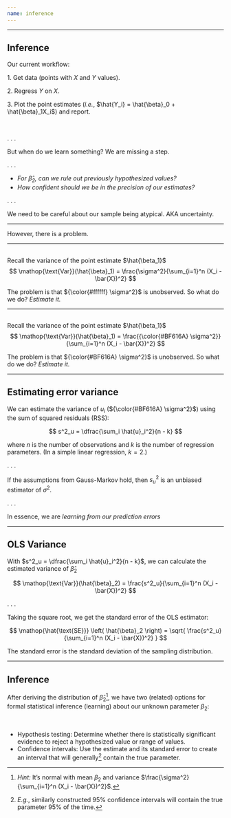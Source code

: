 ```yaml
---
name: inference
---
```


---

## Inference

Our current workflow:

[1.]{.note} Get data (points with $X$ and $Y$ values).

[2.]{.note} Regress $Y$ on $X$.

[3.]{.note} Plot the [point estimates]{.note} (*i.e.*, $\hat{Y_i} = \hat{\beta}_0 + \hat{\beta}_1X_i$) and report.

<br>

. . .

But when do we [learn something?]{.note} [We are missing a step.]{.fragment}

. . .

- _For $\hat{\beta}_2$, can we rule out previously hypothesized values?_
- _How confident should we be in the precision of our estimates?_

. . .

We need to be careful about our sample being atypical. [AKA uncertainty.]{.fragment .note}

---

::: {.vertical-center}
However, there is a [problem]{.hi-red}.
:::

---

## {data-visibility="uncounted"}

::: {.vertical-center}
Recall the variance of the [point estimate]{.note} $\hat{\beta_1}$
$$
\mathop{\text{Var}}(\hat{\beta}_1) = \frac{\sigma^2}{\sum_{i=1}^n (X_i - \bar{X})^2}
$$

[The problem is that ${\color{#ffffff} \sigma^2}$ is unobserved. So what do we do? _Estimate it._]{.white}

:::

---

## {data-visibility="uncounted"}

::: {.vertical-center}
Recall the variance of the [point estimate]{.note} $\hat{\beta_1}$
$$
\mathop{\text{Var}}(\hat{\beta}_1) = \frac{{\color{#BF616A} \sigma^2}}{\sum_{i=1}^n (X_i - \bar{X})^2}
$$

The problem is that ${\color{#BF616A} \sigma^2}$ is unobserved. [So what do we do?]{.note .fragment} [_Estimate it._]{.fragment .note}

:::

---

## Estimating error variance

We can estimate the variance of $u_i$ (${\color{#BF616A} \sigma^2}$) using the sum of squared residuals ([RSS]{.hi-orange}):

$$
s^2_u = \dfrac{\sum_i \hat{u}_i^2}{n - k}
$$

where $n$ is the number of observations and $k$ is the number of regression parameters. [(In a simple linear regression, $k=2$.)]{.fragment}

. . .

If the assumptions from [Gauss-Markov]{.note} hold, then $s^2_u$ is an unbiased estimator of $\sigma^2$.

. . .

In essence, we are _learning from our prediction errors_

---

## OLS Variance

With $s^2_u = \dfrac{\sum_i \hat{u}_i^2}{n - k}$, we can calculate the [estimated variance]{.note} of $\hat{\beta}_2$

$$
\mathop{\text{Var}}(\hat{\beta}_2) = \frac{s^2_u}{\sum_{i=1}^n (X_i - \bar{X})^2}
$$

. . .

Taking the square root, we get the [standard error]{.note} of the OLS estimator:

$$
\mathop{\hat{\text{SE}}} \left( \hat{\beta}_2 \right) = \sqrt{ \frac{s^2_u}{\sum_{i=1}^n (X_i - \bar{X})^2} }
$$

The [standard error]{.note} is the [standard deviation]{.hi} of the [sampling distribution.]{.note}


---

## Inference

After deriving the distribution of $\hat{\beta}_2$^[*Hint:* It's normal with mean $\beta_2$ and variance $\frac{\sigma^2}{\sum_{i=1}^n (X_i - \bar{X})^2}$.], we have two (related) options for formal statistical inference (learning) about our unknown parameter $\beta_2$:

<br>

- [Hypothesis testing:]{.hi} Determine whether there is statistically significant evidence to reject a hypothesized value or range of values.
- [Confidence intervals:]{.hi} Use the estimate and its standard error to create an interval that will generally^[_E.g._, similarly constructed 95% confidence intervals will contain the true parameter 95% of the time.] contain the true parameter.


